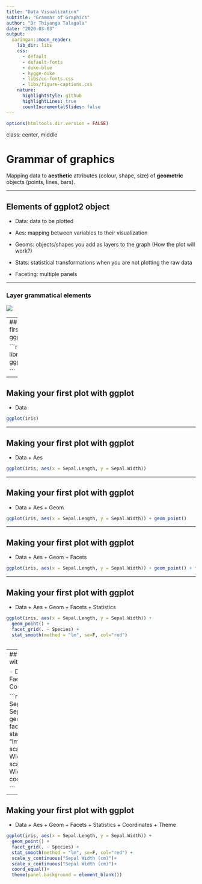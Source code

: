 ```yaml
---
title: "Data Visualization"
subtitle: "Grammar of Graphics"
author: "Dr Thiyanga Talagala"
date: "2020-03-03"
output:
  xaringan::moon_reader:
    lib_dir: libs
    css: 
      - default
      - default-fonts
      - duke-blue
      - hygge-duke
      - libs/cc-fonts.css
      - libs/figure-captions.css
    nature:
      highlightStyle: github
      highlightLines: true
      countIncrementalSlides: false
---
```

```r
options(htmltools.dir.version = FALSE)
```
class: center, middle

# Grammar of graphics

Mapping data to **aesthetic** attributes (colour, shape, size) of **geometric** objects (points, lines, bars).

---

## Elements of ggplot2 object

- Data: data to be plotted

- Aes: mapping between variables to their visualization

- Geoms: objects/shapes you add as layers to the graph (How the plot will work?)

- Stats: statistical transformations when you are not plotting the raw data

- Faceting: multiple panels

---

### Layer grammatical elements
![](ggplotlayers.png)

---
## Making your first plot with ggplot

```r
library(ggplot2)
ggplot()

```

---

## Making your first plot with ggplot

- Data

```r
ggplot(iris)
```

---

## Making your first plot with ggplot

- Data + Aes

```r
ggplot(iris, aes(x = Sepal.Length, y = Sepal.Width)) 
```

---

## Making your first plot with ggplot

- Data + Aes + Geom

```r
ggplot(iris, aes(x = Sepal.Length, y = Sepal.Width)) + geom_point()
```

---

## Making your first plot with ggplot

- Data + Aes + Geom + Facets

```r
ggplot(iris, aes(x = Sepal.Length, y = Sepal.Width)) + geom_point() + facet_grid(. ~ Species)
```

---

## Making your first plot with ggplot

- Data + Aes + Geom + Facets + Statistics

```r
ggplot(iris, aes(x = Sepal.Length, y = Sepal.Width)) +
  geom_point() +
  facet_grid(. ~ Species) +
  stat_smooth(method = "lm", se=F, col="red")
  
```

---
## Making your first plot with ggplot

- Data + Aes + Geom + Facets + Statistics + Coordinates

```r
ggplot(iris, aes(x = Sepal.Length, y = Sepal.Width)) +
  geom_point() +
  facet_grid(. ~ Species) +
  stat_smooth(method = "lm", se=F, col="red") + 
  scale_y_continuous("Sepal Width (cm)")+
  scale_x_continuous("Sepal Width (cm)")+
  coord_equal()
  
  
```

---

## Making your first plot with ggplot

- Data + Aes + Geom + Facets + Statistics + Coordinates + Theme

```r
ggplot(iris, aes(x = Sepal.Length, y = Sepal.Width)) +
  geom_point() +
  facet_grid(. ~ Species) +
  stat_smooth(method = "lm", se=F, col="red") + 
  scale_y_continuous("Sepal Width (cm)")+
  scale_x_continuous("Sepal Width (cm)")+
  coord_equal()+
  theme(panel.background = element_blank())
  
  
```
